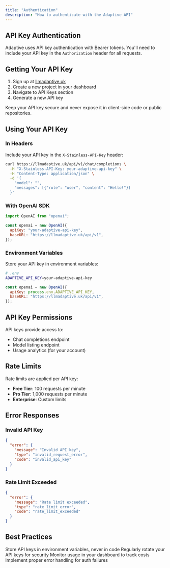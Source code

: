 ```yaml
---
title: "Authentication"
description: "How to authenticate with the Adaptive API"
---
```


## API Key Authentication

Adaptive uses API key authentication with Bearer tokens. You'll need to include your API key in the `Authorization` header for all requests.

## Getting Your API Key

1. Sign up at [llmadaptive.uk](https://llmadaptive.uk)
2. Create a new project in your dashboard
3. Navigate to API Keys section
4. Generate a new API key

<Warning>
  Keep your API key secure and never expose it in client-side code or public
  repositories.
</Warning>

## Using Your API Key

### In Headers

Include your API key in the `X-Stainless-API-Key` header:

```bash
curl https://llmadaptive.uk/api/v1/chat/completions \
  -H "X-Stainless-API-Key: your-adaptive-api-key" \
  -H "Content-Type: application/json" \
  -d '{
    "model": "",
    "messages": [{"role": "user", "content": "Hello!"}]
  }'
```

### With OpenAI SDK

```javascript
import OpenAI from "openai";

const openai = new OpenAI({
  apiKey: "your-adaptive-api-key",
  baseURL: "https://llmadaptive.uk/api/v1",
});
```

### Environment Variables

Store your API key in environment variables:

```bash
# .env
ADAPTIVE_API_KEY=your-adaptive-api-key
```

```javascript
const openai = new OpenAI({
  apiKey: process.env.ADAPTIVE_API_KEY,
  baseURL: "https://llmadaptive.uk/api/v1",
});
```

## API Key Permissions

API keys provide access to:

- Chat completions endpoint
- Model listing endpoint
- Usage analytics (for your account)

## Rate Limits

Rate limits are applied per API key:

- **Free Tier**: 100 requests per minute
- **Pro Tier**: 1,000 requests per minute
- **Enterprise**: Custom limits

## Error Responses

### Invalid API Key

```json
{
  "error": {
    "message": "Invalid API key",
    "type": "invalid_request_error",
    "code": "invalid_api_key"
  }
}
```

### Rate Limit Exceeded

```json
{
  "error": {
    "message": "Rate limit exceeded",
    "type": "rate_limit_error",
    "code": "rate_limit_exceeded"
  }
}
```

## Best Practices

<CardGroup cols={2}>
  <Card title="Secure Storage" icon="lock">
    Store API keys in environment variables, never in code
  </Card>
  <Card title="Key Rotation" icon="rotate">
    Regularly rotate your API keys for security
  </Card>
  <Card title="Monitoring" icon="chart-line">
    Monitor usage in your dashboard to track costs
  </Card>
  <Card title="Error Handling" icon="shield-check">
    Implement proper error handling for auth failures
  </Card>
</CardGroup>

